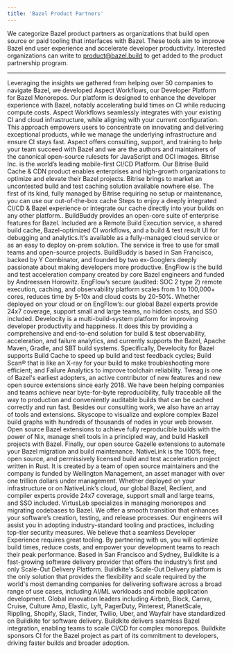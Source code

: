 ```yaml
---
title: 'Bazel Product Partners'
---
```


We categorize Bazel product partners as organizations that build open source or paid tooling that interfaces with Bazel. These tools aim to improve Bazel end user experience and accelerate developer productivity.
Interested organizations can write to product@bazel.build to get added to the product partnership program.

---

<Columns cols={2}>
<Card title="Aspect Build" img="/community/images/aspect-logo-2.png" cta="Learn more" href="https://www.aspect.build/">
Leveraging the insights we gathered from helping over 50 companies to navigate Bazel, we developed Aspect Workflows, our Developer Platform for Bazel Monorepos. Our platform is designed to enhance the developer experience with Bazel, notably accelerating build times on CI while reducing compute costs. Aspect Workflows seamlessly integrates with your existing CI and cloud infrastructure, while aligning with your current configuration. This approach empowers users to concentrate on innovating and delivering exceptional products, while we manage the underlying infrastructure and ensure CI stays fast. Aspect offers consulting, support, and training to help your team succeed with Bazel and we are the authors and maintainers of the canonical open-source rulesets for JavaScript and OCI images.

</Card>
<Card title="Bitrise" img="/community/images/Bitrise.png" cta="Learn more" href="https://bitrise.io/why/features/mobile-build-caching-for-better-build-test-performance">
Bitrise Inc. is the world’s leading mobile-first CI/CD Platform. Our Bitrise Build Cache & CDN product enables enterprises and high-growth organizations to optimize and elevate their Bazel projects. Bitrise brings to market an uncontested build and test caching solution available nowhere else. The first of its kind, fully managed by Bitrise requiring no setup or maintenance, you can use our out-of-the-box cache Steps to enjoy a deeply integrated CI/CD & Bazel experience or integrate our cache directly into your builds on any other platform..

</Card>
</Columns>

<Columns cols={2}>
<Card title="BuildBuddy" img="/community/images/buildbuddy-logo.svg" cta="Learn more" href="https://www.buildbuddy.io/">
BuildBuddy provides an open-core suite of enterprise features for Bazel. Included are a Remote Build Execution service, a shared build cache, Bazel-optimized CI workflows, and a build & test result UI for debugging and analytics.It's available as a fully-managed cloud service or as an easy to deploy on-prem solution. The service is free to use for small teams and open-source projects. BuildBuddy is based in San Francisco, backed by Y Combinator, and founded by two ex-Googlers deeply passionate about making developers more productive.

</Card>
<Card title="EngFlow" img="/community/images/engflow-logo.svg" cta="Learn more" href="https://www.engflow.com/product/demo">
EngFlow is the build and test acceleration company created by core Bazel engineers and funded by Andreessen Horowitz. EngFlow’s secure (audited: SOC 2 type 2) remote execution, caching, and observability platform scales from 1 to 100,000+ cores, reduces time by 5-10x and cloud costs by 20-50%. Whether deployed on your cloud or on EngFlow’s: our global Bazel experts provide 24x7 coverage, support small and large teams, no hidden costs, and SSO included.

</Card>
</Columns>

<Columns cols={2}>
<Card title="Gradle Inc." img="/community/images/develocity.png" cta="Learn more" href="https://gradle.com/gradle-enterprise-solutions/bazel-build-system/">
Develocity is a multi-build-system platform for improving developer productivity and happiness. It does this by providing a comprehensive and end-to-end solution for build & test observability, acceleration, and failure analytics, and currently supports the Bazel, Apache Maven, Gradle, and SBT build systems. Specifically, Develocity for Bazel supports Build Cache to speed up build and test feedback cycles; Build Scan® that is like an X-ray for your build to make troubleshooting more efficient; and Failure Analytics to improve toolchain reliability.

</Card>
<Card title="Tweag" img="/community/images/tweag-logo.png" cta="Learn more" href="https://www.tweag.io/group/scalable-builds/">
Tweag is one of Bazel's earliest adopters, an active contributor of new features and new open source extensions since early 2018. We have been helping companies and teams achieve near byte-for-byte reproducibility, fully traceable all the way to production and conveniently auditable builds that can be cached correctly and run fast. Besides our consulting work, we also have an array of tools and extensions. Skyscope to visualize and explore complex Bazel build graphs with hundreds of thousands of nodes in your web browser. Open source Bazel extensions to achieve fully reproducible builds with the power of Nix, manage shell tools in a principled way, and build Haskell projects with Bazel. Finally, our open source Gazelle extensions to automate your Bazel migration and build maintenance.

</Card>
</Columns>

<Columns cols={2}>
<Card title="Nativelink" img="/community/images/nativelink.svg" cta="Learn more" href="https://www.nativelink.com/">
NativeLink is the 100% free, open source, and permissively licensed build and test acceleration project written in Rust. It is created by a team of open source maintainers and the company is funded by Wellington Management, an asset manager with over one trillion dollars under management. Whether deployed on your infrastructure or on NativeLink’s cloud, our global Bazel, Reclient, and compiler experts provide 24x7 coverage, support small and large teams, and SSO included.

</Card>
<Card title="VirtusLab" img="/community/images/virtuslab.svg" cta="Learn more" href="https://virtuslab.com/expertise/monorepo-expertise-with-bazel/">
VirtusLab specializes in managing monorepos and migrating codebases to Bazel. We offer a smooth transition that enhances your software’s creation, testing, and release processes. Our engineers will assist you in adopting industry-standard tooling and practices, including top-tier security measures. We believe that a seamless Developer Experience requires great tooling. By partnering with us, you will optimize build times, reduce costs, and empower your development teams to reach their peak performance.

</Card>
</Columns>

<Columns cols={2}>
<Card title="Buildkite" img="/community/images/buildkite.svg" cta="Learn more" href="https://buildkite.com/">
Based in San Francisco and Sydney, Buildkite is a fast-growing software delivery provider that offers the industry’s first and only Scale-Out Delivery Platform. Buildkite's Scale-Out Delivery platform is the only solution that provides the flexibility and scale required by the world's most demanding companies for delivering software across a broad range of use cases, including AI/ML workloads and mobile application development. Global innovation leaders including Airbnb, Block, Canva, Cruise, Culture Amp, Elastic, Lyft, PagerDuty, Pinterest, PlanetScale, Rippling, Shopify, Slack, Tinder, Twilio, Uber, and Wayfair have standardized on Buildkite for software delivery. Buildkite delivers seamless Bazel integration, enabling teams to scale CI/CD for complex monorepos. Buildkite sponsors CI for the Bazel project as part of its commitment to developers, driving faster builds and broader adoption.

</Card>
</Columns>

